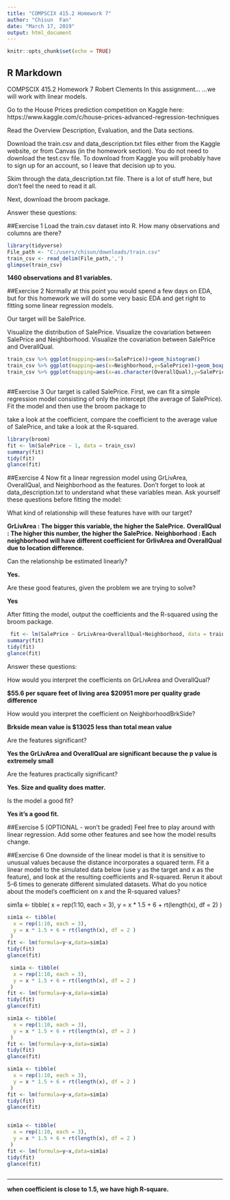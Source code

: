 ```yaml
---
title: "COMPSCIX 415.2 Homework 7"
author: "Chisun  Fan"
date: "March 17, 2019"
output: html_document
---
```


```r
knitr::opts_chunk$set(echo = TRUE)
```

## R Markdown

COMPSCIX 415.2 Homework 7
Robert Clements
In this assignment…
…we will work with linear models.

 

Go to the House Prices prediction competition on Kaggle here: https://www.kaggle.com/c/house-prices-advanced-regression-techniques

Read the Overview Description, Evaluation, and the Data sections.

Download the train.csv and data_description.txt files either from the Kaggle website, or from Canvas (in the homework section). You do not need to download the test.csv file. To download from Kaggle you will probably have to sign up for an account, so I leave that decision up to you.

Skim through the data_description.txt file. There is a lot of stuff here, but don’t feel the need to read it all.

Next, download the broom package.

Answer these questions:

##Exercise 1
Load the train.csv dataset into R. How many observations and columns are there?
```r
library(tidyverse)
File_path <- "C:/users/chisun/downloads/train.csv"
train_csv <- read_delim(File_path,',')
glimpse(train_csv)
```

**1460 observations and 81 variables.**


##Exercise 2
Normally at this point you would spend a few days on EDA, but for this homework we will do some very basic EDA and get right to fitting some linear regression models.

Our target will be SalePrice.

Visualize the distribution of SalePrice.
Visualize the covariation between SalePrice and Neighborhood.
Visualize the covariation between SalePrice and OverallQual.
```r
 
train_csv %>% ggplot(mapping=aes(x=SalePrice))+geom_histogram()
train_csv %>% ggplot(mapping=aes(x=Neighborhood,y=SalePrice))+geom_boxplot()+coord_flip()
train_csv %>% ggplot(mapping=aes(x=as.character(OverallQual),y=SalePrice))+geom_boxplot()+coord_flip()
 
```




##Exercise 3
Our target is called SalePrice. First, we can fit a simple regression model consisting of only the intercept (the average of SalePrice). Fit the model and then use the broom package to

take a look at the coefficient,
compare the coefficient to the average value of SalePrice, and
take a look at the R-squared.
```r
library(broom)
fit <- lm(SalePrice ~ 1, data = train_csv)
summary(fit)
tidy(fit)
glance(fit)
```

##Exercise 4
Now fit a linear regression model using GrLivArea, OverallQual, and Neighborhood as the features. Don’t forget to look at  data_description.txt to understand what these variables mean. Ask yourself these questions before fitting the model:

What kind of relationship will these features have with our target?

**GrLivArea : The bigger this variable, the higher the SalePrice.**
**OverallQual : The higher this number, the higher the SalePrice.**
**Neighborhood : Each neighborhood will have different coefficient for GrlivArea and OverallQual due to location difference.**


Can the relationship be estimated linearly?

**Yes.**

Are these good features, given the problem we are trying to solve?

**Yes**


After fitting the model, output the coefficients and the R-squared using the broom package.
```r
 fit <- lm(SalePrice ~ GrLivArea+OverallQual+Neighborhood, data = train_csv)
summary(fit)
tidy(fit)
glance(fit)
```

Answer these questions:

How would you interpret the coefficients on GrLivArea and OverallQual?

**$55.6 per square feet of living area**
**$20951 more per quality grade difference**

How would you interpret the coefficient on NeighborhoodBrkSide?

**Brkside mean value is $13025 less than total mean value**

Are the features significant?

**Yes the GrLivArea and OverallQual are significant because the p value is extremely small**

Are the features practically significant?

**Yes. Size and quality does matter.**

Is the model a good fit?

**Yes it's a good fit.**

##Exercise 5 (OPTIONAL - won’t be graded)
Feel free to play around with linear regression. Add some other features and see how the model results change.

##Exercise 6
One downside of the linear model is that it is sensitive to unusual values because the distance incorporates a squared term. Fit a linear model to the simulated data below (use y as the target and x as the feature), and look at the resulting coefficients and R-squared. Rerun it about 5-6 times to generate different simulated datasets. What do you notice about the model’s coefficient on x and the R-squared values?

sim1a <- tibble(
  x = rep(1:10, each = 3),
  y = x * 1.5 + 6 + rt(length(x), df = 2)
)

```r
 
  
sim1a <- tibble(
  x = rep(1:10, each = 3),
  y = x * 1.5 + 6 + rt(length(x), df = 2 )
 )
fit <- lm(formula=y~x,data=sim1a)
tidy(fit)
glance(fit)

 sim1a <- tibble(
  x = rep(1:10, each = 3),
  y = x * 1.5 + 6 + rt(length(x), df = 2 )
 )
fit <- lm(formula=y~x,data=sim1a)
tidy(fit)
glance(fit)

sim1a <- tibble(
  x = rep(1:10, each = 3),
  y = x * 1.5 + 6 + rt(length(x), df = 2 )
 )
fit <- lm(formula=y~x,data=sim1a)
tidy(fit)
glance(fit)

sim1a <- tibble(
  x = rep(1:10, each = 3),
  y = x * 1.5 + 6 + rt(length(x), df = 2 )
 )
fit <- lm(formula=y~x,data=sim1a)
tidy(fit)
glance(fit)


sim1a <- tibble(
  x = rep(1:10, each = 3),
  y = x * 1.5 + 6 + rt(length(x), df = 2 )
 )
fit <- lm(formula=y~x,data=sim1a)
tidy(fit)
glance(fit)



```

***

**when coefficient is close to 1.5, we have high R-square.**







 